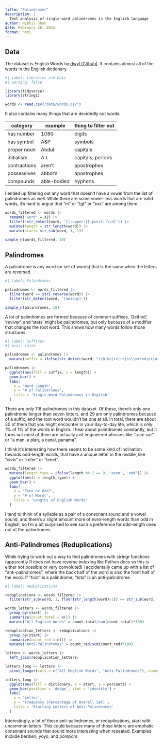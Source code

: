 ```yaml
---
title: "Palindromes"
description: |
  Text analysis of single-word palindromes in the English language
author: Nikhil Shah
date: February 28, 2025
format: html
---
```


## Data

The dataset is English Words by [dwyl (Github)](https://github.com/dwyl/english-words/blob/master/words.txt). It contains almost all of the words in the English dictionary.

```r
#| label: Libraries and Data
#| warning: false

library(tidyverse)
library(stringi)

words <- read.csv("data/words.csv")
```

It also contains many things that are decidedly not words.

| category     | example     | thing to filter out |
|--------------|-------------|---------------------|
| has number   | 1080        | digits              |
| has symbol   | A&P         | symbols             |
| proper noun  | Abdul       | capitals            |
| initialism   | A.I.        | capitals, periods   |
| contractions | aren't      | apostrophes         |
| possessives  | abbot's     | apostrophes         |
| compounds    | able-bodied | hyphens             |

I ended up filtering out any word that doesn't have a vowel from the list of palindromes as well. While there are some vowel-less words that are valid words, it's hard to argue that "m" or "tgt" or "xxx" are among them.

```r
words_filtered <- words |>
  rename('word' = X2) |>
  filter(!str_detect(word, '[[:upper:][:punct:]\\d]')) |>
  mutate(length = str_length(word)) |>
  mutate(start= str_sub(word, 1, 1))
  
sample_n(words_filtered, 10)
```

## Palindromes

A palindrome is any word (or set of words) that is the same when the letters are reversed.

```r
#| label: Palindromes

palindromes <- words_filtered |>
  filter(word == stri_reverse(word)) |>
  filter(str_detect(word, '[aeiouy]'))

sample_n(palindromes, 10)
```

A lot of palindromes are formed because of common suffixes. 'Deified', 'reviver', and 'stats'  might be palindromes, but only because of a modifier that changes the root word. This shows how many words follow those structures.

```r
#| label: Suffixes
#| eval: false

palindromes <- palindromes |>
  mutate(suffix = ifelse(str_detect(word, "\\b(de|re|ro|s)\\w+(ed|er|or|s)\\b"), 'Yes', 'No'))

palindromes |>
  ggplot(aes(fill = suffix, x = length)) +
  geom_bar() +
  labs(
    x = 'Word Length',
    y = '# of Palindromes',
    title = 'Single-Word Palindromes in English'
  )
```
There are only 118 palindromes in this dataset. Of these, there's only one palindrome longer than seven letters, and 29 are only palindromes because of a suffix, and the root word wouldn't be one at all. In total, there are about 30 of them that you might encounter in your day-to-day life, which is only 1% of 1% of the words in English. I hear about palindromes constantly, but it turns out most of them are actually just engineered phrases like "race car" or "a man, a plan, a canal, panama". 

I think it's interesting how there seems to be some kind of inclination towards odd-length words, that have a unique letter in the middle, like "civic" or "refer" or "tenet". 

```r
words_filtered |>
  mutate(length_type = ifelse(length %% 2 == 0, 'even', 'odd')) |>
  ggplot(aes(x = length_type)) +
  geom_bar() +
  labs(
    x = 'Even or Odd?',
    y = '# of Words',
    title = 'Lengths of English Words'
  )
```
I tend to think of a syllable as a pair of a consonant sound and a vowel sound, and there's a slight amount more of even-length words than odd in English, so I'm a bit surprised to see such a preference for odd-length ones out of the palindromes.

## Anti-Palindromes (Reduplications)

While trying to work out a way to find palindromes with stringr functions (apparently R does not have reverse indexing like Python does so this is either not possible or very convoluted) I accidentally came up with a list of "anti-palindromes", where the back half of the word is also the front half of the word. If "toot" is a palindrome, "toto" is an anti-palindrome.

```r
#| label: Reduplications

reduplications <- words_filtered |> 
  filter(str_sub(word, 1, floor(str_length(word)/2)) == str_sub(word, -ceiling(str_length(word)/2), -1))

words_letters <- words_filtered |>
  group_by(start) |>
  summarize(count_total = n()) |>
  mutate("All English Words" = count_total/sum(count_total)*100)

reduplication_letters <- reduplications |>
  group_by(start) |>
  summarize(count_red = n()) |>
  mutate("Anti-Palindromes" = count_red/sum(count_red)*100)

letters <- words_letters |>
  left_join(reduplication_letters)

letters_long <- letters |>
  pivot_longer(cols = c("All English Words", "Anti-Palindromes"), names_to = 'dictionary', values_to = 'percent') 

letters_long |>
  ggplot(aes(fill = dictionary, x = start, y = percent)) +
  geom_bar(position = 'dodge', stat = 'identity') +
  labs(
    x = 'Letter',
    y = 'Frequency (Percentage of Overall Set)',
    title = 'Starting Letters of Anti-Palindromes'
  )

```

Interestingly, a lot of these anti-palindromes, or reduplications, start with uncommon letters. This could because many of those letters are emphatic consonant sounds that sound more interesting when repeated. Examples include beriberi, yoyo, and pompom.
